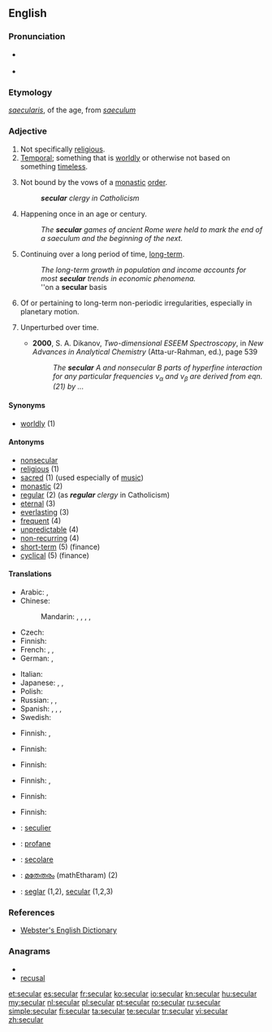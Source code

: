 ==English==

===Pronunciation===
* {{IPA|/sɛk.jə.lə(ɹ)/|/sɛk.jʊu.lɑː(ɹ)/}} {{British}}
* {{audio|En-us-secular.ogg|Audio (US)}}

===Etymology===
{{etyl|la}} ''[[saecularis]]'', of the age, from ''[[saeculum]]''

===Adjective===
{{en-adj}}

# Not specifically [[religious]].
# [[temporal|Temporal]]; something that is [[worldly]] or otherwise not based on something [[timeless]].
# {{Christianity}} Not bound by the vows of a [[monastic]] [[order]].
#: '''''secular''' clergy in Catholicism''
# Happening once in an age or century.
#: ''The '''secular''' games of ancient Rome were held to mark the end of a saeculum and the beginning of the next.''
# Continuing over a long period of time, [[long-term]].
#: ''The long-term growth in population and income accounts for most '''secular''' trends in economic phenomena.''
#: ''on a '''secular''' basis
# {{astrophysics}} Of or pertaining to long-term non-periodic irregularities, especially in planetary motion.
# {{context|atomic physics}} Unperturbed over time.
#* '''2000''', S. A. Dikanov, ''Two-dimensional ESEEM Spectroscopy'', in ''New Advances in Analytical Chemistry'' (Atta-ur-Rahman, ed.), page 539
#*: ''The '''secular''' A and nonsecular B parts of hyperfine interaction for any particular frequencies ν<sub>α</sub> and ν<sub>β</sub> are derived from eqn.(21) by ...''

====Synonyms====
* [[worldly]] (1)

====Antonyms====
* [[nonsecular]]
* [[religious]] (1)
* [[sacred]] (1) (used especially of [[music]])
* [[monastic]] (2)
* [[regular]] (2) (as '''''regular''' clergy'' in Catholicism)
* [[eternal]] (3)
* [[everlasting]] (3)
* [[frequent]] (4)
* [[unpredictable]] (4)
* [[non-recurring]] (4)
* [[short-term]] (5) (finance)
* [[cyclical]] (5) (finance)

====Translations====
{{trans-top|not specifically religious}}
* Arabic: {{t|ar|دنياوي|tr=dunyawiy}},  {{t|ar|علماني|tr=3almaniy}}
* Chinese:
*: Mandarin: {{t|cmn|世俗|tr=shìsú|sc=Hani}},  {{t-|cmn|凡|tr=fán|sc=Hani}},  {{t|cmn|塵俗|sc=Hani}},  {{t|cmn|尘俗|tr=chénsú|sc=Hani}},  {{t|cmn|非宗教|tr=fēizōngjiāo|sc=Hani}}
* Czech: {{t-|cs|světský}}
* Finnish: {{t+|fi|maallinen}}
* French: {{t+|fr|séculier}},  {{t+|fr|laïque}},  {{t|fr|mondain}}
* German: {{t+|de|säkular}},  {{t+|de|weltlich}}
{{trans-mid}}
* Italian: {{t-|it|secolare}}
* Japanese: {{t|ja|世俗|alt=世俗的な|tr=せぞくてきな, sezokuteki-na}},  {{t|ja|世俗|alt=世俗の|tr=せぞくの, sezoku-no}},  {{t|ja|非宗教的|alt=非宗教的な|tr=ひしゅうきょうてきな, hishūkyōteki-na}}
* Polish: {{t|pl|świecki}}
* Russian: {{t+|ru|светский|tr=svétskij}},  {{t|ru|мирской|tr=mirskój}},  {{t|ru|секулярный|tr=sekuljárnyj}}
* Spanish: {{t|es|seglar}},  {{t-|es|laico}},  {{t-|es|mundano}},  {{t+|es|secular}}
* Swedish: {{t|sv|sekulär}}
{{trans-bottom}}

{{trans-top|temporal}}
* Finnish: {{t+|fi|maallinen}}, {{t-|fi|ajallinen}}
{{trans-mid}}
{{trans-bottom}}

{{trans-top|not bound by the vows of a monastic order}}
* Finnish: {{t|fi|maallikko|alt=maallikko-}}
{{trans-mid}}
{{trans-bottom}}

{{trans-top|happening once in an age or century}}
* Finnish: {{t-|fi|sekulaarinen}}
{{trans-mid}}
{{trans-bottom}}

{{trans-top|long-term}}
* Finnish: {{t|fi|pysyvä}}, {{t|fi|pitkäaikainen}}
{{trans-mid}}
{{trans-bottom}}

{{trans-top|astrophysics: of or pertaining to long-term non-periodic irregularities}}
* Finnish: {{t-|fi|sekulaarinen}}
{{trans-mid}}
{{trans-bottom}}

{{trans-top|atomic physics: unperturbed over time}}
* Finnish: {{t-|fi|sekulaarinen}}
{{trans-mid}}
{{trans-bottom}}

{{checktrans-top}}
* {{ttbc|nl}}: [[seculier]]
* {{ttbc|fr}}: [[profane]]
* {{ttbc|it}}: [[secolare]]
* {{ttbc|ml}}: [[മതേതരം]] (mathEtharam) (2)
* {{ttbc|es}}: [[seglar]] (1,2), [[secular]] (1,2,3)
{{trans-bottom}}

===References===
* [http://www.cs.chalmers.se/~hallgren/wget.cgi?secular Webster's English Dictionary]

===Anagrams===
* {{alphagram|acelrsu}}
* [[recusal#English|recusal]]

[[et:secular]]
[[es:secular]]
[[fr:secular]]
[[ko:secular]]
[[io:secular]]
[[kn:secular]]
[[hu:secular]]
[[my:secular]]
[[nl:secular]]
[[pl:secular]]
[[pt:secular]]
[[ro:secular]]
[[ru:secular]]
[[simple:secular]]
[[fi:secular]]
[[ta:secular]]
[[te:secular]]
[[tr:secular]]
[[vi:secular]]
[[zh:secular]]